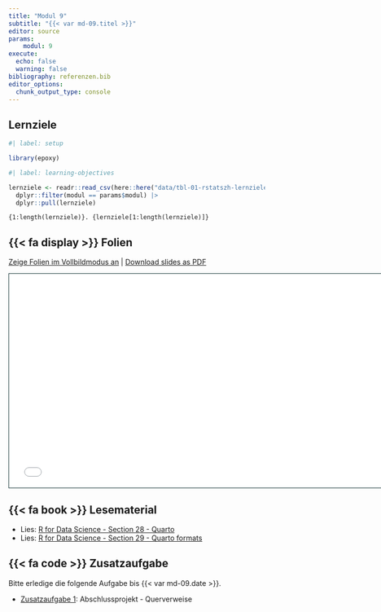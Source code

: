 ```yaml
---
title: "Modul 9"
subtitle: "{{< var md-09.titel >}}"
editor: source
params:
    modul: 9
execute: 
  echo: false
  warning: false
bibliography: referenzen.bib
editor_options: 
  chunk_output_type: console
---
```


## Lernziele

```r
#| label: setup

library(epoxy)
```

```r
#| label: learning-objectives

lernziele <- readr::read_csv(here::here("data/tbl-01-rstatszh-lernziele.csv")) |> 
  dplyr::filter(modul == params$modul) |>
  dplyr::pull(lernziele)

```

```epoxy
{1:length(lernziele)}. {lernziele[1:length(lernziele)]}
```

## {{< fa display >}} Folien

[Zeige Folien im Vollbildmodus an](../folien/md-09-quarto.html) | [Download slides as PDF](https://github.com/rstatszh-k010/website/blob/main/folien/md-09-quarto.pdf)

```{=html}
<iframe class="slide-deck" src="../folien/md-09-quarto.html" height="420" width="747" style="border: 1px solid #123233;"></iframe>
```

## {{< fa book >}} Lesematerial

- Lies: [R for Data Science - Section 28 - Quarto](https://r4ds.hadley.nz/quarto)
- Lies: [R for Data Science - Section 29 - Quarto formats](https://r4ds.hadley.nz/quarto-formats)

## {{< fa code >}} Zusatzaufgabe

Bitte erledige die folgende Aufgabe bis {{< var md-09.date >}}.

- [Zusatzaufgabe 1](../zusatzaufgaben/md-09/za-09-01-abschlussprojekt.qmd): Abschlussprojekt - Querverweise 